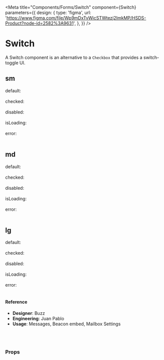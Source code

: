 
<Meta
  title="Components/Forms/Switch"
  component={Switch}
  parameters={{
    design: {
      type: 'figma',
      url:
        'https://www.figma.com/file/Wp9mDxTvWicSTWtezj2ImkMP/HSDS-Product?node-id=2582%3A9631',
    },
  }}
/>

# Switch

A Switch component is an alternative to a `Checkbox` that provides a switch-toggle UI.

<Canvas>
  <Story name="default">
    <div style={{ display: 'flex', width: '100%' }}>
      <div style={{ flexBasis: '100px', flexGrow: '0', flexShrink: '0' }}>
        <h2>sm</h2>
        <div
          style={{
            fontFamily: 'monospace',
            fontSize: '11px',
            margin: '10px 0 5px',
          }}
        >
          default:
        </div>
        <Switch size="sm" />
        <br />
        <div
          style={{
            fontFamily: 'monospace',
            fontSize: '11px',
            margin: '10px 0 5px',
          }}
        >
          checked:
        </div>
        <Switch checked size="sm" />
        <br />
        <div
          style={{
            fontFamily: 'monospace',
            fontSize: '11px',
            margin: '10px 0 5px',
          }}
        >
          disabled:
        </div>
        <Switch disabled size="sm" />
        <br />
        <div
          style={{
            fontFamily: 'monospace',
            fontSize: '11px',
            margin: '10px 0 5px',
          }}
        >
          isLoading:
        </div>
        <Switch isLoading size="sm" />
        <br />
        <div
          style={{
            fontFamily: 'monospace',
            fontSize: '11px',
            margin: '10px 0 5px',
          }}
        >
          error:
        </div>
        <Switch state="error" size="sm" />
        <br />
      </div>
      <div style={{ flexBasis: '100px', flexGrow: '0', flexShrink: '0' }}>
        <h2>md</h2>
        <div
          style={{
            fontFamily: 'monospace',
            fontSize: '11px',
            margin: '10px 0 5px',
          }}
        >
          default:
        </div>
        <Switch />
        <br />
        <div
          style={{
            fontFamily: 'monospace',
            fontSize: '11px',
            margin: '10px 0 5px',
          }}
        >
          checked:
        </div>
        <Switch checked />
        <br />
        <div
          style={{
            fontFamily: 'monospace',
            fontSize: '11px',
            margin: '10px 0 5px',
          }}
        >
          disabled:
        </div>
        <Switch disabled />
        <br />
        <div
          style={{
            fontFamily: 'monospace',
            fontSize: '11px',
            margin: '10px 0 5px',
          }}
        >
          isLoading:
        </div>
        <Switch isLoading />
        <br />
        <div
          style={{
            fontFamily: 'monospace',
            fontSize: '11px',
            margin: '10px 0 5px',
          }}
        >
          error:
        </div>
        <Switch state="error" />
        <br />
      </div>
      <div style={{ flexBasis: '100px', flexGrow: '0', flexShrink: '0' }}>
        <h2>lg</h2>
        <div
          style={{
            fontFamily: 'monospace',
            fontSize: '11px',
            margin: '10px 0 5px',
          }}
        >
          default:
        </div>
        <Switch size="lg" />
        <br />
        <div
          style={{
            fontFamily: 'monospace',
            fontSize: '11px',
            margin: '10px 0 5px',
          }}
        >
          checked:
        </div>
        <Switch checked size="lg" />
        <br />
        <div
          style={{
            fontFamily: 'monospace',
            fontSize: '11px',
            margin: '10px 0 5px',
          }}
        >
          disabled:
        </div>
        <Switch disabled size="lg" />
        <br />
        <div
          style={{
            fontFamily: 'monospace',
            fontSize: '11px',
            margin: '10px 0 5px',
          }}
        >
          isLoading:
        </div>
        <Switch isLoading size="lg" />
        <br />
        <div
          style={{
            fontFamily: 'monospace',
            fontSize: '11px',
            margin: '10px 0 5px',
          }}
        >
          error:
        </div>
        <Switch state="error" size="lg" />
        <br />
      </div>
    </div>
  </Story>
</Canvas>

#### Reference

- **Designer**: Buzz
- **Engineering**: Juan Pablo
- **Usage**: Messages, Beacon embed, Mailbox Settings

<br />
<br />

### Props

<ArgsTable of={Switch} />
